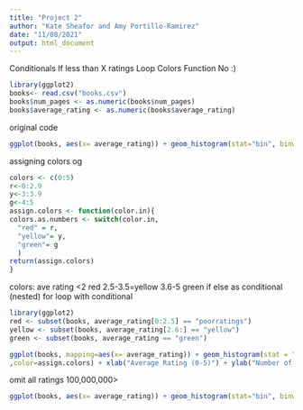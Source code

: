 ```yaml
---
title: "Project 2"
author: "Kate Sheafor and Amy Portillo-Ramirez"
date: "11/08/2021"
output: html_document
---
```

Conditionals
  If less than X ratings
Loop
  Colors
Function
  No :)
  
```r
library(ggplot2)
books<- read.csv("books.csv")
books$num_pages <- as.numeric(books$num_pages)
books$average_rating <- as.numeric(books$average_rating)
```

original code
```r
ggplot(books, aes(x= average_rating)) + geom_histogram(stat="bin", binwidth = 0.05, fill="cornflowerblue",color="black") + xlab("Average Rating (0-5)") + ylab("Number of Ratings (millions)")
```

assigning colors og
```r
colors <- c(0:5)
r<-0:2.9
y<-3:3.9
g<-4:5
assign.colors <- function(color.in){
colors.as.numbers <- switch(color.in,
  "red" = r,
  "yellow"= y,
  "green"= g
  )
return(assign.colors)
}
```


colors: ave rating <2 red
        2.5-3.5=yellow
        3.6-5 green
if else as conditional (nested)
for loop with conditional
```r
library(ggplot2)
red <- subset(books, average_rating[0:2.5] == "poorratings")
yellow <- subset(books, average_rating[2.6:] == "yellow")
green <- subset(books, average_rating == "green")

ggplot(books, mapping=aes(x= average_rating)) + geom_histogram(stat = "bin", binwidth = 0.05 , fill = colors <- c(1:5),
,color=assign.colors) + xlab("Average Rating (0-5)") + ylab("Number of Ratings (millions)")
```


omit all ratings 100,000,000>
```r
ggplot(books, aes(x= average_rating)) + geom_histogram(stat="bin", binwidth = 0.05, fill="cornflowerblue",color="black") + xlab("Average Rating (0-5)") + ylab("Number of Ratings (millions)")
```

